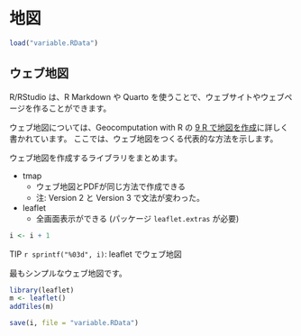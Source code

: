 # 地図 {#map}

```r
load("variable.RData")
```

## ウェブ地図

R/RStudio は、R Markdown や Quarto を使うことで、ウェブサイトやウェブページを作ることができます。

ウェブ地図については、Geocomputation with R の [9 R で地図を作成](https://r.geocompx.org/jp/adv-map.html#interactive-maps)に詳しく書かれています。 ここでは、ウェブ地図をつくる代表的な方法を示します。

ウェブ地図を作成するライブラリをまとめます。

- tmap
  - ウェブ地図とPDFが同じ方法で作成できる
  - 注: Version 2 と Version 3 で文法が変わった。
- leaflet
  - 全画面表示ができる (パッケージ `leaflet.extras` が必要)

::: callout-tip
```r
i <- i + 1
```

TIP `r sprintf("%03d", i)`: leaflet でウェブ地図
:::

最もシンプルなウェブ地図です。

```r
library(leaflet)
m <- leaflet()
addTiles(m)
```


```r
save(i, file = "variable.RData")
```
